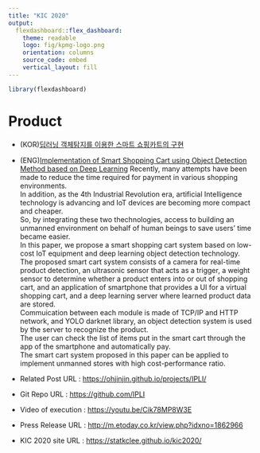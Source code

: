 ```yaml
---
title: "KIC 2020"
output: 
  flexdashboard::flex_dashboard:
    theme: readable
    logo: fig/kpmg-logo.png
    orientation: columns
    source_code: embed
    vertical_layout: fill
---
```


```r
library(flexdashboard)
```

Product {data-icon="fa-shopping-cart"}
====================================================================================

- (KOR)[딥러닝 객체탐지를 이용한 스마트 쇼핑카트의 구현](paper/index.pdf)<!--(paper/index_kor.pdf)-->
- (ENG)[Implementation of Smart Shopping Cart using Object Detection Method based on Deep Learning](paper/index.pdf)<!--(paper/index_eng.pdf)-->
Recently, many attempts have been made to reduce the time required for payment in various   shopping environments.<br/>
  In addition, as the 4th Industrial Revolution era, artificial Intelligence technology is   advancing and IoT devices are becoming more compact and cheaper.<br/>
  So, by integrating these two thechnologies, access to building an unmanned environment on   behalf of human beings to save users’ time became easier.<br/>
  In this paper, we propose a smart shopping cart system based on low-cost IoT equipment and   deep learning object detection technology.<br/>
  The proposed smart cart system consists of a camera for real-time product detection, an   ultrasonic sensor that acts as a trigger, a weight sensor to determine whether a product   enters into or out of shopping cart, and an application of smartphone that provides a UI for a   virtual shopping cart, and a deep learning server where learned product data are stored.<br/>
  Commuication between each module is made of TCP/IP and HTTP network, and YOLO darknet library,   an object detection system is used by the server to recognize the product.<br/>
  The user can check the list of items put in the smart cart through the app of the smartphone   and automatically pay.<br/>
  The smart cart system proposed in this paper can be applied to implement unmanned stores with high cost-performance ratio.<br/>

* Related Post URL : [https://ohjinjin.github.io/projects/IPLI/](https://ohjinjin.github.io/projects/IPLI/)
* Git Repo URL : [https://github.com/IPLI](https://github.com/IPLI)
* Video of execution : [https://youtu.be/Cik78MP8W3E](https://youtu.be/Cik78MP8W3E)
* Press Release URL : [http://m.etoday.co.kr/view.php?idxno=1862966](http://m.etoday.co.kr/view.php?idxno=1862966)
* KIC 2020 site URL : [https://statkclee.github.io/kic2020/](https://statkclee.github.io/kic2020/)